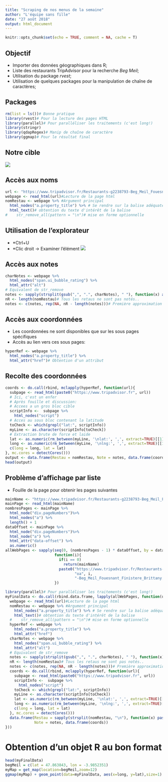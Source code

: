 ```yaml
---
title: "Scraping de nos menus de la semaine"
author: "L'équipe sans fille"
date: "27 août 2018"
output: html_document
---
```


```r
knitr::opts_chunk$set(echo = TRUE, comment = NA, cache = T)
```

## Objectif

- Importer des données géographiques dans R;
- Liste des restaurants TripAdvisor pour la recherche *Beg Meil*;
- Utilisation du package *rvest*;
- Utilisation de quelques packages pour la manipulation de chaîne de caractères;

## Packages

```r
rm(list = ls())# Bonne pratique
library(rvest)# Pour la lecture des pages HTML
library(parallel)# Pour paralléliser les traitements (c'est long!)
library(stringr)
library(qdapRegex)# Manip de chaîne de caractère
library(ggmap)# Pour le résultat final
```

## Notre cible

![](tripadvisor.png)

## Accès aux noms
```r
url <- "https://www.tripadvisor.fr/Restaurants-g2238793-Beg_Meil_Fouesnant_Finistere_Brittany.html"
webpage <- read_html(url)#Lecture de la page html
nomRestau <- webpage %>% #Argument principal
  html_nodes("a.property_title") %>% # Se rendre sur la balise adéquate
  html_text()# obtention du texte d'intérêt de la balise
#    str_remove_all(pattern = "\n")# mise en forme optionnelle
```

## Utilisation de l'explorateur

- *Ctrl+U
- *Clic droit -> Examiner l'élément
![](tripadvisor_bouzin.png)


## Accès aux notes

```r
charNotes <- webpage %>% 
  html_nodes("span.ui_bubble_rating") %>%
  html_attr("alt")
# Equivalent de str_remove
notes <- sapply(strsplit(gsub(",", ".", charNotes), " "), function(x) as.numeric(x[1]))
nR <- length(nomRestau)# Tous les retaus ne sont pas notés..
notes <- c(notes, rep(NA, nR - length(notes)))# Première approximation
```

## Accès aux coordonnées

- Les coordonnées ne sont disponibles que sur les sous pages spécifiques
- Accès au lien vers ces sous pages:

```r
hyperRef <- webpage %>% 
  html_nodes("a.property_title") %>%
  html_attr("href")# Obtention d'un attribut
```

## Recolte des coordonnées

```r
coords <- do.call(rbind, mclapply(hyperRef, function(url){
  subpage <- read_html(paste0("https://www.tripadvisor.fr", url))
  # Ici, c'est un enfer
  # Après fouille et discussion:
  # Accees a un gros bloc cible
  scriptInfo <-  subpage %>% 
    html_nodes("script")
  # Acces au sous bloc contenant la latitude
  toCheck <- which(grepl("lat:", scriptInfo))
  myLine <- as.character(scriptInfo[toCheck])
  # Extraction brute de force et laide
  lat <- as.numeric(rm_between(myLine, '\nlat:', ',', extract=TRUE)[[1]])
  long <- as.numeric(rm_between(myLine, '\nlng:', ',', extract=TRUE)[[1]])
  c(long = long, lat = lat)
}, mc.cores = detectCores()))
output <- data.frame(Restau = nomRestau, Note = notes, data.frame(coords))
head(output)
```

## Problème d'affichage par liste

- Fouille de la page pour obtenir les pages suivantes
```r
mainName <- "https://www.tripadvisor.fr/Restaurants-g2238793-Beg_Meil_Fouesnant_Finistere_Brittany.html"
mainPage <- read_html(mainName)
nombresPages <- mainPage %>%
  html_node("div.pageNumbers")%>%
  html_nodes("a") %>%
  length() + 1
dataOffset <- mainPage %>%
  html_node("div.pageNumbers")%>%
  html_node("a") %>%
  html_attr("data-offset") %>%
  as.numeric()
allWebPages <- sapply(seq(0, (nombresPages - 1) * dataOffset, by = dataOffset),
                      function(i){
                        if(i == 0)
                          return(mainName)
                        paste0("https://www.tripadvisor.fr/Restaurants-g2238793-",
                               "oa", i,
                               "-Beg_Meil_Fouesnant_Finistere_Brittany.html")
                      })
```

```r
library(parallel)# Pour paralléliser les traitements (c'est long!)
myFinalData <- do.call(rbind.data.frame, lapply(allWebPages, function(url){
  webpage <- read_html(url)#Lecture de la page html
  nomRestau <- webpage %>% #Argument principal
    html_nodes("a.property_title") %>% # Se rendre sur la balise adéquate
    html_text()# obtention du texte d'intérêt de la balise
  #    str_remove_all(pattern = "\n")# mise en forme optionnelle
  hyperRef <- webpage %>% 
    html_nodes("a.property_title") %>%
    html_attr("href")
  charNotes <- webpage %>% 
    html_nodes("span.ui_bubble_rating") %>%
    html_attr("alt")
  # Equivalent de str_remove
  notes <- sapply(strsplit(gsub(",", ".", charNotes), " "), function(x) as.numeric(x[1]))
  nR <- length(nomRestau)# Tous les retaus ne sont pas notés..
  notes <- c(notes, rep(NA, nR - length(notes)))# Première approximation
  coords <- do.call(rbind, mclapply(hyperRef, function(url){
    subpage <- read_html(paste0("https://www.tripadvisor.fr", url))
    scriptInfo <-  subpage %>% 
      html_nodes("script")
    toCheck <- which(grepl("lat:", scriptInfo))
    myLine <- as.character(scriptInfo[toCheck])
    lat <- as.numeric(rm_between(myLine, '\nlat:', ',', extract=TRUE)[[1]])
    long <- as.numeric(rm_between(myLine, '\nlng:', ',', extract=TRUE)[[1]])
    c(long = long, lat = lat)
  }, mc.cores = detectCores()))
  data.frame(Restau = sapply(strsplit(nomRestau, "\n"), function(x) paste(x, collapse ="")),
             Note = notes, data.frame(coords))
}))
```

# Obtention d'un objet R au bon format

```r
head(myFinalData)
begMeil = c(lat = 47.863843, lon = -3.9852351)
myMap = get_map(location=begMeil,zoom=12)
ggmap(myMap) + geom_point(data=myFinalData, aes(x=long, y=lat),size=1)
```

